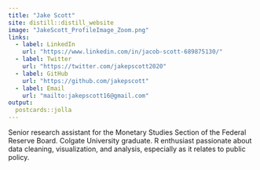 ```yaml
---
title: "Jake Scott"
site: distill::distill_website
image: "JakeScott_ProfileImage_Zoom.png"
links:
  - label: LinkedIn
    url: "https://www.linkedin.com/in/jacob-scott-689875130/"
  - label: Twitter
    url: "https://twitter.com/jakepscott2020"
  - label: GitHub
    url: "https://github.com/jakepscott"
  - label: Email
    url: "mailto:jakepscott16@gmail.com"
output:
  postcards::jolla
---
```


Senior research assistant for the Monetary Studies Section of the Federal Reserve Board. Colgate University graduate. R enthusiast passionate about data cleaning, visualization, and analysis, especially as it relates to public policy.
